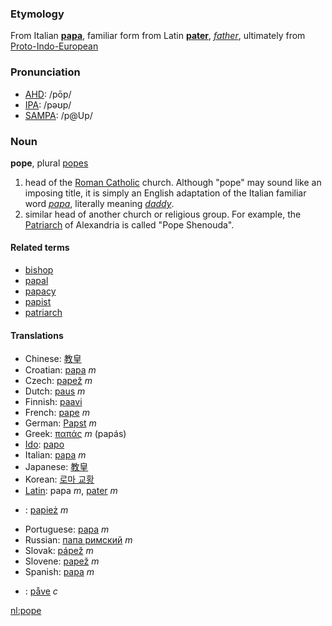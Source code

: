 ===Etymology===
From Italian '''[[papa]]''', familiar form from Latin '''[[pater]]''', ''[[father]]'', ultimately from [[Proto-Indo-European]]

===Pronunciation===
*[[w:AHD|AHD]]: /pōp/
*[[w:IPA|IPA]]: /pəʊp/
*[[w:SAMPA|SAMPA]]: /p@Up/

===Noun===
'''pope''', plural [[pope]]s

# head of the [[Roman Catholic]] church.  Although "pope" may sound like an imposing title, it is simply an English adaptation of the Italian familiar word ''[[papa]]'', literally meaning ''[[daddy]]''.
# similar head of another church or religious group.  For example, the [[Patriarch]] of Alexandria is called "Pope Shenouda".

====Related terms====
*[[bishop]]
*[[papal]]
*[[papacy]]
*[[papist]]
*[[patriarch]]

====Translations====
*Chinese: [[教皇]]
*Croatian: [[papa]] ''m''
*Czech: [[papež]] ''m''
*Dutch: [[paus]] ''m''
*Finnish: [[paavi]]
*French: [[pape]] ''m''
*German: [[Papst]] ''m''
*Greek: [[παπάς]] ''m'' (pap&aacute;s)
*[[Ido]]: [[papo]]
*Italian: [[papa]] ''m''
*Japanese: [[教皇]]
*Korean: [[로마 교황]]
*[[Latin]]: papa ''m'', [[pater]] ''m''
*{{pl}}: [[papież]] ''m''
*Portuguese: [[papa]] ''m''
*Russian: [[папа римский]] ''m''
*Slovak: [[pápež]] ''m''
*Slovene: [[papež]] ''m''
*Spanish: [[papa]] ''m''<!-- not capitalized except when referring to specific person -->
*{{sv}}: [[påve]] ''c''

[[nl:pope]]